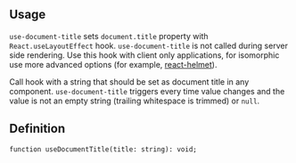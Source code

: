 

## Usage

`use-document-title` sets `document.title` property with `React.useLayoutEffect` hook.
`use-document-title` is not called during server side rendering.
Use this hook with client only applications, for isomorphic use more advanced options
(for example, [react-helmet](https://github.com/nfl/react-helmet)).

Call hook with a string that should be set as document title in any component.
`use-document-title` triggers every time value changes
and the value is not an empty string (trailing whitespace is trimmed) or `null`.

<Demo data={HooksDemos.useDocumentTitleDemo} />

## Definition

```tsx
function useDocumentTitle(title: string): void;
```
